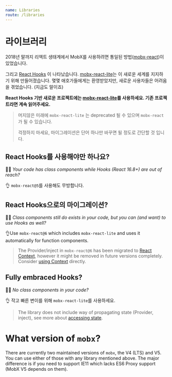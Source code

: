 ```yaml
---
name: Libraries
route: /libraries
---
```


# 라이브러리

2018년 말까지 리액트 생태계에서 MobX를 사용하려면 통일된 방법([mobx-react])이 있었습니다.

그리고 [React Hooks] 이 나타났습니다. [mobx-react-lite]는 이 새로운 세계를 지지하기 위해 만들어졌습니다. 몇몇 애호가들에게는 환영받았지만, 새로운 사용자들은 어려움을 겪었습니다. (지금도 말이죠)

**React Hooks 기반 새로운 프로젝트에는 [mobx-react-lite]를 사용하세요. 기존 프로젝트라면 계속 읽어주세요.**

> 머지않은 미래에 `mobx-react-lite` 는 deprecated 될 수 있으며 `mobx-react`가 될 수 있습니다.
>
> 걱정하지 마세요, 마이그레이션은 단어 하나만 바꾸면 될 정도로 간단할 것 입니다.

## React Hooks를 사용해야만 하나요?

🤷‍♂️ _Your code has class components while Hooks (React 16.8+) are out of reach?_

👌 `mobx-react@5`를 사용해도 무방합니다.

## React Hooks으로의 마이그레이션?

🤷‍♂️ _Class components still do exists in your code, but you can (and want) to use Hooks as well?_

👌Use `mobx-react@6` which includes `mobx-react-lite` and uses it automatically for function components.

> The Provider/inject in `mobx-react@6` has been migrated to [React Context](https://reactjs.org/docs/context.html), however it might be removed in future versions completely. Consider [using Context](/recipes-context) directly.

## Fully embraced Hooks?

🤷‍♂️ _No class components in your code?_

👌 작고 빠른 변이를 위해 `mobx-react-lite`를 사용하세요.

> The library does not include way of propagating state (Provider, inject), see more about [accessing state](/state-how#accessing-a-state).

# What version of `mobx`?

There are currently two maintained versions of `mobx`, the V4 (LTS) and V5. You can use either of those with any library mentioned above. The major difference is if you need to support IE11 which lacks ES6 Proxy support (MobX V5 depends on them).

[mobx-react]: https://github.com/mobxjs/mobx-react
[mobx-react-lite]: https://github.com/mobxjs/mobx-react-lite
[react hooks]: https://reactjs.org/docs/hooks-intro.html
